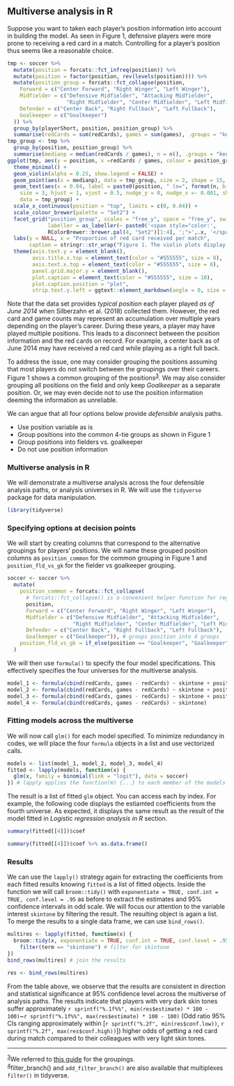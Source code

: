 ## Multiverse analysis in R

Suppose you want to taken each player's position information into account in building the model. As seen in Figure 1, defensive players were more prone to receiving a red card in a match. Controlling for a player's position thus seems like a reasonable choice.

```r
tmp <- soccer %>%
  mutate(position = forcats::fct_infreq(position)) %>%
  mutate(position = factor(position, rev(levels(position)))) %>%
  mutate(position_group = forcats::fct_collapse(position,
    Forward = c("Center Forward", "Right Winger", "Left Winger"),
    Midfielder = c("Defensive Midfielder", "Attacking Midfielder", 
                   "Right Midfielder", "Center Midfielder", "Left Midfielder"),
    Defender = c("Center Back", "Right Fullback", "Left Fullback"),
    Goalkeeper = c("Goalkeeper")
  )) %>%
  group_by(playerShort, position, position_group) %>%
  summarise(redCards = sum(redCards), games = sum(games), .groups = "keep")
tmp_group <- tmp %>%
  group_by(position, position_group) %>%
  summarise(medianp = median(redCards / games), n = n(), .groups = "keep")
ggplot(tmp, aes(y = position, x =redCards / games, colour = position_group)) +
  theme_minimal() +
  geom_violin(alpha = 0.25, show.legend = FALSE) +
  geom_point(aes(x = medianp), data = tmp_group, size = 2, shape = 15, show.legend = FALSE) +
  geom_text(aes(x = 0.04, label = paste0(position, " (n=", format(n, big.mark = ",") , ")")),
    size = 3, hjust = 1, vjust = 0.5, nudge_y = 0, nudge_x =- 0.001, show.legend = FALSE,
    data = tmp_group) +
  scale_x_continuous(position = "top", limits = c(0, 0.04)) +
  scale_colour_brewer(palette = "Set2") +
  facet_grid("position_group", scales = "free_y", space = "free_y", switch = "y",
             labeller = as_labeller(~ paste0('<span style="color:',
             RColorBrewer::brewer.pal(4, "Set2")[1:4], ';">',.x, '</span>'))) +
  labs(y = NULL, x = "Proportion of red card received per match", 
       caption = stringr::str_wrap("Figure 1. The violin plots display the distributions of each player's proportion of red cards received in a game and the squares indicate the median value for each position. They suggest that the likelihood of receiving a red card in a soccer match may vary by position.", width = 90)) +
  theme(axis.text.y = element_blank(),
        axis.title.x.top = element_text(color = "#555555", size = 8),
        axis.text.x.top = element_text(color = "#555555", size = 8),
        panel.grid.major.y = element_blank(),
        plot.caption = element_text(color = "#555555", size = 10),
        plot.caption.position = "plot",
        strip.text.y.left = ggtext::element_markdown(angle = 0, size = 10))
```

Note that the data set provides _typical position_ each player played _as of June 2014_ when Silberzahn et al. (2018) collected them. However, the red card and game counts may represent an accumulation over multiple years depending on the player's career. During these years, a player may have played multiple positions. This leads to a disconnect between the position information and the red cards on record. For example, a center back as of June 2014 may have received a red card while playing as a right full back. 

To address the issue, one may consider grouping the positions assuming that most players do not switch between the groupings over their careers. Figure 1 shows a common grouping of the positions<sup><a href="#note3">3</a></sup>. We may also consider grouping all positions on the field and only keep _Goalkeeper_ as a separate position. Or, we may even decide not to use the position information deeming the information as unreliable. 

We can argue that all four options below provide _defensible_ analysis paths.

+   Use position variable as is
+   Group positions into the common 4-tie groups as shown in Figure 1
+   Group positions into fielders vs. goalkeeper
+   Do not use position information

### Multiverse analysis in R

We will demonstrate a multiverse analysis across the four defensible analysis paths, or analysis universes in R. We will use the `tidyverse` package for data manipulation.

```r
library(tidyverse)
```

### Specifying options at decision points

We will start by creating columns that correspond to the alternative groupings for players' positions. We will name these grouped position columns as `position_common` for the common grouping in Figure 1 and `position_fld_vs_gk` for the fielder vs goalkeeper grouping.

```r
soccer <- soccer %>%
  mutate(
    position_common = forcats::fct_collapse( 
      # forcats::fct_collapse() is a convenient helper function for regrouping factors
      position, 
      Forward = c("Center Forward", "Right Winger", "Left Winger"), 
      Midfielder = c("Defensive Midfielder", "Attacking Midfielder", 
                     "Right Midfielder", "Center Midfielder", "Left Midfielder"), 
      Defender = c("Center Back", "Right Fullback", "Left Fullback"), 
      Goalkeeper = c("Goalkeeper")), # groups position into 4 groups
    position_fld_vs_gk = if_else(position == "Goalkeeper", "Goalkeeper", "Fielder") # group all fielders
  )
```

We will then use `formula()` to specify the four model specifications. This effectively specifies the four universes for the multiverse analysis.

```r
model_1 <- formula(cbind(redCards, games - redCards) ~ skintone + position)
model_2 <- formula(cbind(redCards, games - redCards) ~ skintone + position_common)
model_3 <- formula(cbind(redCards, games - redCards) ~ skintone + position_fld_vs_gk)
model_4 <- formula(cbind(redCards, games - redCards) ~ skintone)
```


### Fitting models across the multiverse

We will now call `glm()` for each model specified. To minimize redundancy in codes, we will place the four `formula` objects in a list and use vectorized calls. 

```r
models <- list(model_1, model_2, model_3, model_4)
fitted <- lapply(models, function(x) {
  glm(x, family = binomial(link = "logit"), data = soccer)
}) # lapply applies the function(m) {...} to each member of the models list
```

The result is a list of fitted `glm` object. You can access each by index. For example, the following code displays the estiamted coefficients from the fourth universe. As expected, it displays the same result as the result of the model fitted in _Logistic regression analysis in R_ section.

```r
summary(fitted[[4]])$coef
```

```r
summary(fitted[[4]])$coef %>% as.data.frame()
```

### Results

We can use the `lapply()` strategy again for extracting the coefficients from each fitted results knowing `fitted` is a list of fitted objects. Inside the function we will call `broom::tidy()` with `exponentiate = TRUE, conf.int = TRUE, conf.level = .95` as before to extract the estimates and 95% confidence intervals in odd scale. We will focus our attention to the variable interest `skintone` by filtering the result. The resulting object is again a list. To merge the results to a single data frame, we can use `bind_rows()`.

```r
multires <- lapply(fitted, function(x) {
  broom::tidy(x, exponentiate = TRUE, conf.int = TRUE, conf.level = .95) %>%
    filter(term == "skintone") # filter for skintone
})
bind_rows(multires) # join the results
```

```r
res <- bind_rows(multires)
```

From the table above, we observe that the results are consistent in direction and statistical significance at 95% confidence level across the multiverse of analysis paths. The results indicate that players with very dark skin tones suffer approximately `r sprintf("%.1f%%", min(res$estimate) * 100 - 100)`~`r sprintf("%.1f%%", max(res$estimate) * 100 - 100)` (Odd ratio 95% CIs ranging approximately within [`r sprintf("%.2f", min(res$conf.low))`, `r sprintf("%.2f", max(res$conf.high))`]) higher odds of getting a red card during match compared to their colleagues with very light skin tones. 

```{=html}
<hr />
<footnote id="note3"><sup><a href="#note3">3</a></sup>We referred to <a href="https://yoursoccerhome.com/soccer-positions-a-complete-and-easy-to-understand-guide/" target="_blank">this guide</a> for the groupings.</footnote>
<br /><footnote id="note4"><sup><a href="#note4">4</a></sup><coce>filter_branch()</code> and <code>add_filter_branch()</code> are also available that multiplexes <code>filter()</code> in tidyverse.</footnote>
```
